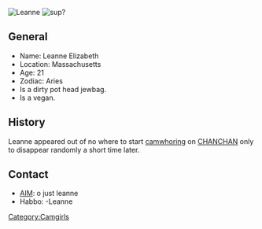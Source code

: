 [[Image:leanne.jpg|thumb|Leanne]]
[[Image:leanne3.jpg|thumb|sup?]]

== General ==
* Name: Leanne Elizabeth
* Location: Massachusetts
* Age: 21
* Zodiac: Aries
* Is a dirty pot head jewbag.
* Is a vegan.

== History ==
Leanne appeared out of no where to start [[:Category:Camwhores|camwhoring]] on [[CHANCHAN]] only to disappear randomly a short time later.

== Contact ==
* [[AIM]]: o just leanne
* Habbo: -Leanne
{{DickteaseWhores}}
[[Category:Camgirls]]